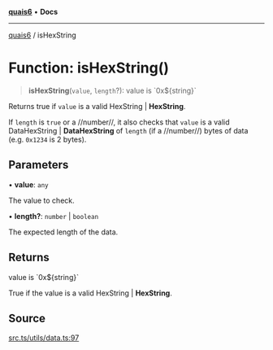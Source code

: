 [**quais6**](../README.md) • **Docs**

***

[quais6](../globals.md) / isHexString

# Function: isHexString()

> **isHexString**(`value`, `length`?): value is \`0x$\{string\}\`

Returns true if `value` is a valid HexString | **HexString**.

 If `length` is `true` or a //number//, it also checks that
 `value` is a valid DataHexString | **DataHexString** of `length` (if a //number//)
 bytes of data (e.g. `0x1234` is 2 bytes).

## Parameters

• **value**: `any`

The value to check.

• **length?**: `number` \| `boolean`

The expected length of the data.

## Returns

value is \`0x$\{string\}\`

True if the value is a valid HexString | **HexString**.

## Source

[src.ts/utils/data.ts:97](https://github.com/dominant-strategies/quais-6.js/blob/aca1855329c3946c627ab7f16ac5304cea7d20c5/src.ts/utils/data.ts#L97)
